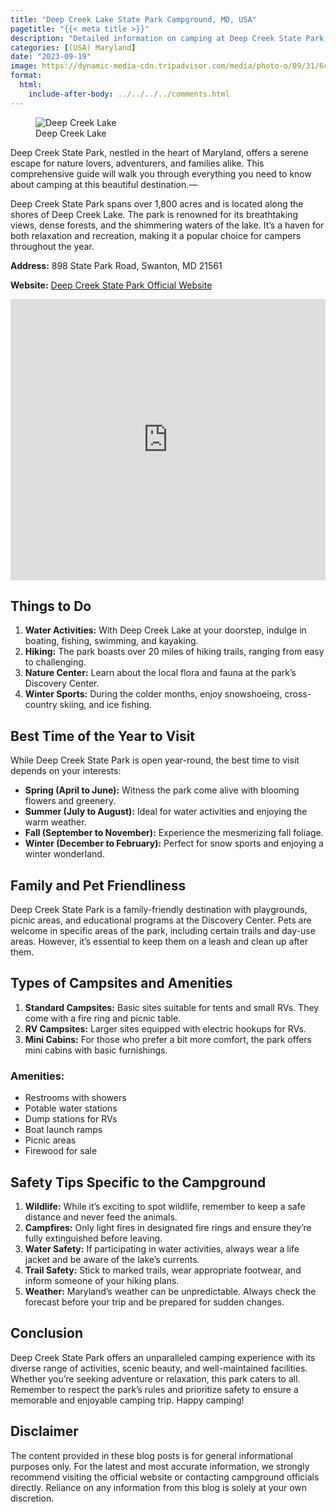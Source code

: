 ```yaml
---
title: "Deep Creek Lake State Park Campground, MD, USA"
pagetitle: "{{< meta title >}}"
description: "Detailed information on camping at Deep Creek State Park, Maryland, USA."
categories: [(USA) Maryland]
date: "2023-09-19"
image: https://dynamic-media-cdn.tripadvisor.com/media/photo-o/09/31/6c/e8/deep-creek-lake-state.jpg?w=2000&h=-1&s=1
format:
  html:
    include-after-body: ../../../../comments.html
---
```


![Deep Creek Lake](https://dynamic-media-cdn.tripadvisor.com/media/photo-o/09/31/6c/e8/deep-creek-lake-state.jpg?w=2000&h=-1&s=1){fig-alt="A view of deep creek lake during fall" .preview-image}

Deep Creek State Park, nestled in the heart of Maryland, offers a serene escape for nature lovers, adventurers, and families alike. This comprehensive guide will walk you through everything you need to know about camping at this beautiful destination.---

Deep Creek State Park spans over 1,800 acres and is located along the shores of Deep Creek Lake. The park is renowned for its breathtaking views, dense forests, and the shimmering waters of the lake. It's a haven for both relaxation and recreation, making it a popular choice for campers throughout the year.

**Address:** 
898 State Park Road, Swanton, MD 21561

**Website:** 
[Deep Creek State Park Official Website](http://dnr.maryland.gov/publiclands/Pages/western/deepcreek.aspx)

```{=html}
<iframe src="https://www.google.com/maps/embed?pb=!1m18!1m12!1m3!1d3078.1112755718555!2d-79.30071722403343!3d39.51197817159941!2m3!1f0!2f0!3f0!3m2!1i1024!2i768!4f13.1!3m3!1m2!1s0x89caab539d3ce1df%3A0xfe9f1aa9b991ad6f!2s898%20State%20Park%20Rd%2C%20Swanton%2C%20MD%2021561!5e0!3m2!1sen!2sus!4v1695149121894!5m2!1sen!2sus" width="100%" height="450" style="border:0;" allowfullscreen="" loading="lazy" referrerpolicy="no-referrer-when-downgrade"></iframe>
```

## Things to Do

1. **Water Activities:**  With Deep Creek Lake at your doorstep, indulge in boating, fishing, swimming, and kayaking.   
2. **Hiking:**  The park boasts over 20 miles of hiking trails, ranging from easy to challenging.   
3. **Nature Center:**  Learn about the local flora and fauna at the park's Discovery Center.   
4. **Winter Sports:**  During the colder months, enjoy snowshoeing, cross-country skiing, and ice fishing.   

## Best Time of the Year to Visit

While Deep Creek State Park is open year-round, the best time to visit depends on your interests:   

- **Spring (April to June):**  Witness the park come alive with blooming flowers and greenery.   
- **Summer (July to August):**  Ideal for water activities and enjoying the warm weather.   
- **Fall (September to November):**  Experience the mesmerizing fall foliage.   
- **Winter (December to February):**  Perfect for snow sports and enjoying a winter wonderland.  

## Family and Pet Friendliness

Deep Creek State Park is a family-friendly destination with playgrounds, picnic areas, and educational programs at the Discovery Center. Pets are welcome in specific areas of the park, including certain trails and day-use areas. However, it's essential to keep them on a leash and clean up after them.

## Types of Campsites and Amenities

1. **Standard Campsites:**  Basic sites suitable for tents and small RVs. They come with a fire ring and picnic table.   
2. **RV Campsites:**  Larger sites equipped with electric hookups for RVs.   
3. **Mini Cabins:**  For those who prefer a bit more comfort, the park offers mini cabins with basic furnishings.  

### Amenities:
- Restrooms with showers  
- Potable water stations  
- Dump stations for RVs  
- Boat launch ramps  
- Picnic areas  
- Firewood for sale  

## Safety Tips Specific to the Campground

1. **Wildlife:**  While it's exciting to spot wildlife, remember to keep a safe distance and never feed the animals.   
2. **Campfires:**  Only light fires in designated fire rings and ensure they're fully extinguished before leaving.   
3. **Water Safety:**  If participating in water activities, always wear a life jacket and be aware of the lake's currents.   
4. **Trail Safety:**  Stick to marked trails, wear appropriate footwear, and inform someone of your hiking plans.   
5. **Weather:**  Maryland's weather can be unpredictable. Always check the forecast before your trip and be prepared for sudden changes.  

## Conclusion

Deep Creek State Park offers an unparalleled camping experience with its diverse range of activities, scenic beauty, and well-maintained facilities. Whether you're seeking adventure or relaxation, this park caters to all. Remember to respect the park's rules and prioritize safety to ensure a memorable and enjoyable camping trip. Happy camping!

::: callout-important
## Disclaimer
The content provided in these blog posts is for general informational purposes only. For the latest and most accurate information, we strongly recommend visiting the official website or contacting campground officials directly. Reliance on any information from this blog is solely at your own discretion.
:::
